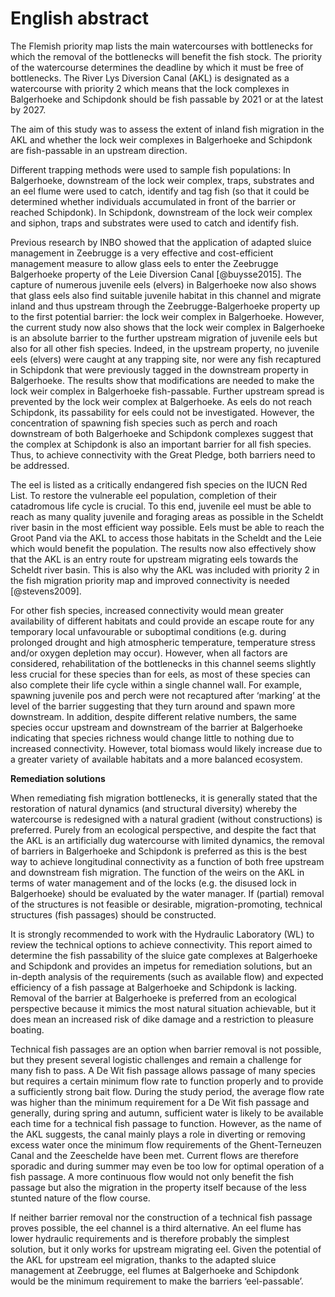 \benglish

# English abstract {.unnumbered}

The Flemish priority map lists the main watercourses with bottlenecks for which the removal of the bottlenecks will benefit the fish stock. The priority of the watercourse determines the deadline by which it must be free of bottlenecks. The River Lys Diversion Canal (AKL) is designated as a watercourse with priority 2 which means that the lock complexes in Balgerhoeke and Schipdonk should be fish passable by 2021 or at the latest by 2027.

The aim of this study was to assess the extent of inland fish migration in the AKL and whether the lock weir complexes in Balgerhoeke and Schipdonk are fish-passable in an upstream direction.

Different trapping methods were used to sample fish populations: In Balgerhoeke, downstream of the lock weir complex, traps, substrates and an eel flume were used to catch, identify and tag fish (so that it could be determined whether individuals accumulated in front of the barrier or reached Schipdonk). In Schipdonk, downstream of the lock weir complex and siphon, traps and substrates were used to catch and identify fish.

Previous research by INBO showed that the application of adapted sluice management in Zeebrugge is a very effective and cost-efficient management measure to allow glass eels to enter the Zeebrugge Balgerhoeke property of the Leie Diversion Canal [@buysse2015]. The capture of numerous juvenile eels (elvers) in Balgerhoeke now also shows that glass eels also find suitable juvenile habitat in this channel and migrate inland and thus upstream through the Zeebrugge-Balgerhoeke property up to the first potential barrier: the lock weir complex in Balgerhoeke. However, the current study now also shows that the lock weir complex in Balgerhoeke is an absolute barrier to the further upstream migration of juvenile eels but also for all other fish species. Indeed, in the upstream property, no juvenile eels (elvers) were caught at any trapping site, nor were any fish recaptured in Schipdonk that were previously tagged in the downstream property in Balgerhoeke. The results show that modifications are needed to make the lock weir complex in Balgerhoeke fish-passable. Further upstream spread is prevented by the lock weir complex at Balgerhoeke. As eels do not reach Schipdonk, its passability for eels could not be investigated. However, the concentration of spawning fish species such as perch and roach downstream of both Balgerhoeke and Schipdonk complexes suggest that the complex at Schipdonk is also an important barrier for all fish species. Thus, to achieve connectivity with the Great Pledge, both barriers need to be addressed.

The eel is listed as a critically endangered fish species on the IUCN Red List. To restore the vulnerable eel population, completion of their catadromous life cycle is crucial. To this end, juvenile eel must be able to reach as many quality juvenile and foraging areas as possible in the Scheldt river basin in the most efficient way possible. Eels must be able to reach the Groot Pand via the AKL to access those habitats in the Scheldt and the Leie which would benefit the population. The results now also effectively show that the AKL is an entry route for upstream migrating eels towards the Scheldt river basin. This is also why the AKL was included with priority 2 in the fish migration priority map and improved connectivity is needed [@stevens2009].

For other fish species, increased connectivity would mean greater availability of different habitats and could provide an escape route for any temporary local unfavourable or suboptimal conditions (e.g. during prolonged drought and high atmospheric temperature, temperature stress and/or oxygen depletion may occur). However, when all factors are considered, rehabilitation of the bottlenecks in this channel seems slightly less crucial for these species than for eels, as most of these species can also complete their life cycle within a single channel wall. For example, spawning juvenile pos and perch were not recaptured after ‘marking’ at the level of the barrier suggesting that they turn around and spawn more downstream. In addition, despite different relative numbers, the same species occur upstream and downstream of the barrier at Balgerhoeke indicating that species richness would change little to nothing due to increased connectivity. However, total biomass would likely increase due to a greater variety of available habitats and a more balanced ecosystem.

**Remediation solutions**

When remediating fish migration bottlenecks, it is generally stated that the restoration of natural dynamics (and structural diversity) whereby the watercourse is redesigned with a natural gradient (without constructions) is preferred. Purely from an ecological perspective, and despite the fact that the AKL is an artificially dug watercourse with limited dynamics, the removal of barriers in Balgerhoeke and Schipdonk is preferred as this is the best way to achieve longitudinal connectivity as a function of both free upstream and downstream fish migration. The function of the weirs on the AKL in terms of water management and of the locks (e.g. the disused lock in Balgerhoeke) should be evaluated by the water manager. If (partial) removal of the structures is not feasible or desirable, migration-promoting, technical structures (fish passages) should be constructed.

It is strongly recommended to work with the Hydraulic Laboratory (WL) to review the technical options to achieve connectivity. This report aimed to determine the fish passability of the sluice gate complexes at Balgerhoeke and Schipdonk and provides an impetus for remediation solutions, but an in-depth analysis of the requirements (such as available flow) and expected efficiency of a fish passage at Balgerhoeke and Schipdonk is lacking. Removal of the barrier at Balgerhoeke is preferred from an ecological perspective because it mimics the most natural situation achievable, but it does mean an increased risk of dike damage and a restriction to pleasure boating.

Technical fish passages are an option when barrier removal is not possible, but they present several logistic challenges and remain a challenge for many fish to pass. A De Wit fish passage allows passage of many species but requires a certain minimum flow rate to function properly and to provide a sufficiently strong bait flow. During the study period, the average flow rate was higher than the minimum requirement for a De Wit fish passage and generally, during spring and autumn, sufficient water is likely to be available each time for a technical fish passage to function. However, as the name of the AKL suggests, the canal mainly plays a role in diverting or removing excess water once the minimum flow requirements of the Ghent-Terneuzen Canal and the Zeeschelde have been met. Current flows are therefore sporadic and during summer may even be too low for optimal operation of a fish passage. A more continuous flow would not only benefit the fish passage but also the migration in the property itself because of the less stunted nature of the flow course.

If neither barrier removal nor the construction of a technical fish passage proves possible, the eel channel is a third alternative. An eel flume has lower hydraulic requirements and is therefore probably the simplest solution, but it only works for upstream migrating eel. Given the potential of the AKL for upstream eel migration, thanks to the adapted sluice management at Zeebrugge, eel flumes at Balgerhoeke and Schipdonk would be the minimum requirement to make the barriers ‘eel-passable’.

\eenglish
